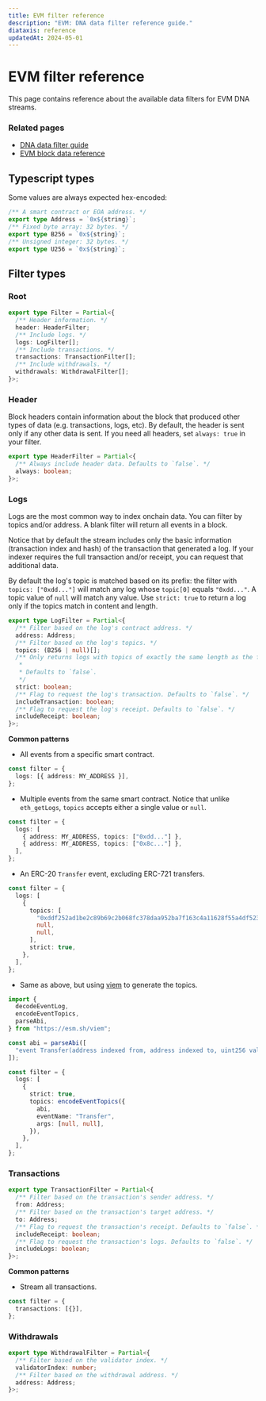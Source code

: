 ```yaml
---
title: EVM filter reference
description: "EVM: DNA data filter reference guide."
diataxis: reference
updatedAt: 2024-05-01
---
```


# EVM filter reference

This page contains reference about the available data filters for EVM DNA streams.

### Related pages

- [DNA data filter guide](/docs/indexers/filter)
- [EVM block data reference](/docs/networks/evm/data)

## Typescript types

Some values are always expected hex-encoded:

```ts
/** A smart contract or EOA address. */
export type Address = `0x${string}`;
/** Fixed byte array: 32 bytes. */
export type B256 = `0x${string}`;
/** Unsigned integer: 32 bytes. */
export type U256 = `0x${string}`;
```

## Filter types

### Root

```ts
export type Filter = Partial<{
  /** Header information. */
  header: HeaderFilter;
  /** Include logs. */
  logs: LogFilter[];
  /** Include transactions. */
  transactions: TransactionFilter[];
  /** Include withdrawals. */
  withdrawals: WithdrawalFilter[];
}>;
```

### Header

Block headers contain information about the block that produced other types of
data (e.g. transactions, logs, etc). By default, the header is sent only if any
other data is sent. If you need all headers, set `always: true` in your filter.

```ts
export type HeaderFilter = Partial<{
  /** Always include header data. Defaults to `false`. */
  always: boolean;
}>;
```

### Logs

Logs are the most common way to index onchain data. You can filter by topics
and/or address. A blank filter will return all events in a block.

Notice that by default the stream includes only the basic information
(transaction index and hash) of the transaction that generated a log. If your
indexer requires the full transaction and/or receipt, you can request that
additional data.

By default the log's topic is matched based on its prefix: the filter with
`topics: ["0xdd..."]` will match any log whose `topic[0]` equals `"0xdd..."`. A
topic value of `null` will match any value. Use `strict: true` to return a log
only if the topics match in content and length.

```ts
export type LogFilter = Partial<{
  /** Filter based on the log's contract address. */
  address: Address;
  /** Filter based on the log's topics. */
  topics: (B256 | null)[];
  /** Only returns logs with topics of exactly the same length as the filter.
   *
   * Defaults to `false`.
   */
  strict: boolean;
  /** Flag to request the log's transaction. Defaults to `false`. */
  includeTransaction: boolean;
  /** Flag to request the log's receipt. Defaults to `false`. */
  includeReceipt: boolean;
}>;
```

**Common patterns**

- All events from a specific smart contract.

```ts
const filter = {
  logs: [{ address: MY_ADDRESS }],
};
```

- Multiple events from the same smart contract. Notice that unlike
  `eth_getLogs`, `topics` accepts either a single value or `null`.

```ts
const filter = {
  logs: [
    { address: MY_ADDRESS, topics: ["0xdd..."] },
    { address: MY_ADDRESS, topics: ["0x8c..."] },
  ],
};
```

- An ERC-20 `Transfer` event, excluding ERC-721 transfers.

```ts
const filter = {
  logs: [
    {
      topics: [
        "0xddf252ad1be2c89b69c2b068fc378daa952ba7f163c4a11628f55a4df523b3ef",
        null,
        null,
      ],
      strict: true,
    },
  ],
};
```

- Same as above, but using [viem](https://viem.sh/) to generate the topics.

```ts
import {
  decodeEventLog,
  encodeEventTopics,
  parseAbi,
} from "https://esm.sh/viem";

const abi = parseAbi([
  "event Transfer(address indexed from, address indexed to, uint256 value)",
]);

const filter = {
  logs: [
    {
      strict: true,
      topics: encodeEventTopics({
        abi,
        eventName: "Transfer",
        args: [null, null],
      }),
    },
  ],
};
```

### Transactions

```ts
export type TransactionFilter = Partial<{
  /** Filter based on the transaction's sender address. */
  from: Address;
  /** Filter based on the transaction's target address. */
  to: Address;
  /** Flag to request the transaction's receipt. Defaults to `false`. */
  includeReceipt: boolean;
  /** Flag to request the transaction's logs. Defaults to `false`. */
  includeLogs: boolean;
}>;
```

**Common patterns**

- Stream all transactions.

```ts
const filter = {
  transactions: [{}],
};
```

### Withdrawals

```ts
export type WithdrawalFilter = Partial<{
  /** Filter based on the validator index. */
  validatorIndex: number;
  /** Filter based on the withdrawal address. */
  address: Address;
}>;
```
